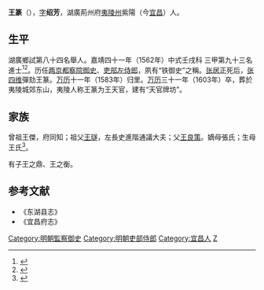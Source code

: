 {{明清人物信息框
| 姓名 = 王篆
| 原名 =
| 圖片名稱= 
| 圖片大小 =
| 圖片說明 = 
| 最高職務 = 吏部左侍郎
| 國家 = 大明 
| 爵位 =
| 籍貫 = 湖廣荊州府夷陵州
| 族裔 = 
| 字號 = 字绍芳
| 諡號 =
| 出生日期 = 正德十四年（1519年）
| 出生地點 = 
| 逝世日期 = 萬曆三十一年（1603年）
| 逝世地點 =
| 墓葬 =
| 配偶 = 
| 親屬 = 
| 出身 =
* 嘉靖四十一年壬戌科同進士出身
| 經歷 =
| 著作 =  
}}
'''王篆'''（{{bd|1519年||1603年|catIdx=W王}}），[[表字|字]]'''绍芳'''，湖廣荊州府[[夷陵州|夷陵州]]紫陽（今[[宜昌|宜昌]]）人。

== 生平 ==
湖廣鄉試第八十四名舉人。嘉靖四十一年（1562年）中式壬戌科<!---會試第五十二名--->三甲第九十三名進士<ref>{{Cite book|title=《皇明贡举考》卷五|author=[[张朝瑞|张朝瑞]]|publisher=《续修四库全书》史部第828册|year=|isbn=|location=|pages=}}</ref><ref>{{Cite book|title=贡举志五种 上|author=鲁小俊，江俊伟著|publisher=武汉大学出版社|year=2009|isbn=978-7-307-07043-1|location=武汉|pages=}}</ref>。历任[[两京|两京]][[都察院|都察院]][[御史|御史]]、[[吏部左侍郎|吏部左侍郎]]，夙有“铁御史”之稱。[[张居正|张居正]]死后，[[张四维|张四维]]彈劾王篆。[[万历|万历]]十一年（1583年）归里。[[万历|万历]]三十一年（1603年）卒，葬於夷陵城郊东山，夷陵人称王篆为王天官，建有“天官牌坊”。

== 家族 ==
曾祖王傑，府同知；祖父[[王璲|王璲]]，左長史進階通議大夫；父[[王良策|王良策]]。嫡母張氏；生母王氏<ref>{{Cite book|title=天一阁藏明代科举录选刊 登科录 点校本|author=龚延明主编|publisher=宁波出版社|year=2016|isbn=978-7-5526-2320-8|location=宁波|pages=|quote=《天一閣藏明代科舉錄選刊.登科錄》之《嘉靖四十一年壬戌科登科錄》}}</ref>。

有子王之鼎、王之衡。

==参考文献==
{{reflist}}
* 《东湖县志》
* 《宜昌府志》

{{嘉靖四十一年壬戌科殿試金榜}}

{{DEFAULTSORT:Wang王}}
[[Category:明朝監察御史|Category:明朝監察御史]]
[[Category:明朝吏部侍郎|Category:明朝吏部侍郎]]
[[Category:宜昌人|Category:宜昌人]]
[[Category:王姓|Z]]